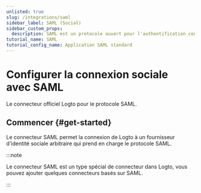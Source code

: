 ```yaml
---
unlisted: true
slug: /integrations/saml
sidebar_label: SAML (Social)
sidebar_custom_props:
  description: SAML est un protocole ouvert pour l'authentification conçu pour être simple et sécurisé.
tutorial_name: SAML
tutorial_config_name: Application SAML standard
---
```




# Configurer la connexion sociale avec SAML

Le connecteur officiel Logto pour le protocole SAML.

<GuideTip />

## Commencer \{#get-started}

Le connecteur SAML permet la connexion de Logto à un fournisseur d'identité sociale arbitraire qui prend en charge le protocole SAML.

:::note

Le connecteur SAML est un type spécial de connecteur dans Logto, vous pouvez ajouter quelques connecteurs basés sur SAML.

:::

<Integration />
